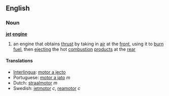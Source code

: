 ==English==
===Noun===
{{wikipedia}}
'''[[jet]] [[engine]]'''

# an engine that obtains [[thrust]] by taking in [[air]] at the [[front]], using it to [[burn]] [[fuel]], then [[ejecting]] the hot [[combustion]] [[product]]s at the [[rear]]

====Translations====
*[[Interlingua]]: [[motor a jecto]]
*Portuguese: [[motor a jato]] ''m''
*Dutch: [[straalmotor]] ''m''
*Swedish: [[jetmotor]] ''c'', [[reamotor]] ''c''